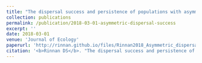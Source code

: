 ```yaml
---
title: "The dispersal success and persistence of populations with asymmetric dispersal"
collection: publications
permalink: /publication/2018-03-01-asymmetric-dispersal-success
excerpt: ''
date: 2018-03-01
venue: 'Journal of Ecology'
paperurl: 'http://rinnan.github.io/files/Rinnan2018_Asymmetric_dispersal_success.pdf'
citation: '<b>Rinnan DS</b>. "The dispersal success and persistence of populations with asymmetric dispersal." <i>Theoretical Ecology<i>, 11(1), 55-69. <a href="https://doi.org/10.1007/s12080-017-0348-x"></a>'
---
```

